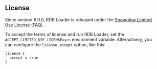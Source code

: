 ## License

Since version 6.0.0, RDB Loader is released under the [Snowplow Limited Use License](https://docs.snowplow.io/limited-use-license-1.0/) ([FAQ](/docs/contributing/limited-use-license-faq/index.md)).

To accept the terms of license and run RDB Loader, set the `ACCEPT_LIMITED_USE_LICENSE=yes` environment variable. Alternatively, you can configure the `license.accept` option, like this:

```hcl
license {
  accept = true
}
```
